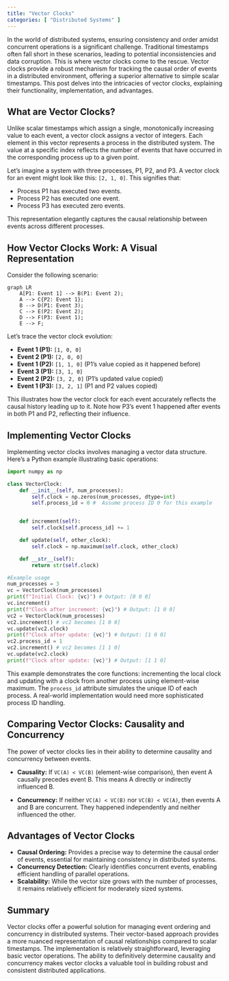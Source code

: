 ```yaml
---
title: "Vector Clocks"
categories: [ "Distributed Systems" ]
---
```



In the world of distributed systems, ensuring consistency and order amidst concurrent operations is a significant challenge.  Traditional timestamps often fall short in these scenarios, leading to potential inconsistencies and data corruption.  This is where vector clocks come to the rescue.  Vector clocks provide a robust mechanism for tracking the causal order of events in a distributed environment, offering a superior alternative to simple scalar timestamps.  This post delves into the intricacies of vector clocks, explaining their functionality, implementation, and advantages.

## What are Vector Clocks?

Unlike scalar timestamps which assign a single, monotonically increasing value to each event, a vector clock assigns a vector of integers. Each element in this vector represents a process in the distributed system.  The value at a specific index reflects the number of events that have occurred in the corresponding process up to a given point.

Let's imagine a system with three processes, P1, P2, and P3. A vector clock for an event might look like this: `[2, 1, 0]`. This signifies that:

* Process P1 has executed two events.
* Process P2 has executed one event.
* Process P3 has executed zero events.

This representation elegantly captures the causal relationship between events across different processes.

## How Vector Clocks Work: A Visual Representation

Consider the following scenario:

```mermaid
graph LR
    A[P1: Event 1] --> B(P1: Event 2);
    A --> C{P2: Event 1};
    B --> D(P1: Event 3);
    C --> E(P2: Event 2);
    D --> F(P3: Event 1);
    E --> F;
```

Let's trace the vector clock evolution:

* **Event 1 (P1):** `[1, 0, 0]`
* **Event 2 (P1):** `[2, 0, 0]`
* **Event 1 (P2):** `[1, 1, 0]` (P1's value copied as it happened before)
* **Event 3 (P1):** `[3, 1, 0]`
* **Event 2 (P2):** `[3, 2, 0]` (P1's updated value copied)
* **Event 1 (P3):** `[3, 2, 1]` (P1 and P2 values copied)


This illustrates how the vector clock for each event accurately reflects the causal history leading up to it.  Note how P3's event 1 happened after events in both P1 and P2, reflecting their influence.

## Implementing Vector Clocks

Implementing vector clocks involves managing a vector data structure.  Here's a Python example illustrating basic operations:

```python
import numpy as np

class VectorClock:
    def __init__(self, num_processes):
        self.clock = np.zeros(num_processes, dtype=int)
        self.process_id = 0 #  Assume process ID 0 for this example


    def increment(self):
        self.clock[self.process_id] += 1

    def update(self, other_clock):
        self.clock = np.maximum(self.clock, other_clock)

    def __str__(self):
        return str(self.clock)

#Example usage
num_processes = 3
vc = VectorClock(num_processes)
print(f"Initial Clock: {vc}") # Output: [0 0 0]
vc.increment()
print(f"Clock after increment: {vc}") # Output: [1 0 0]
vc2 = VectorClock(num_processes)
vc2.increment() # vc2 becomes [1 0 0]
vc.update(vc2.clock)
print(f"Clock after update: {vc}") # Output: [1 0 0]
vc2.process_id = 1
vc2.increment() # vc2 becomes [1 1 0]
vc.update(vc2.clock)
print(f"Clock after update: {vc}") # Output: [1 1 0]
```

This example demonstrates the core functions: incrementing the local clock and updating with a clock from another process using element-wise maximum.  The `process_id` attribute simulates the unique ID of each process.  A real-world implementation would need more sophisticated process ID handling.


## Comparing Vector Clocks: Causality and Concurrency

The power of vector clocks lies in their ability to determine causality and concurrency between events.

* **Causality:** If `VC(A) < VC(B)` (element-wise comparison), then event A causally precedes event B.  This means A directly or indirectly influenced B.

* **Concurrency:** If neither `VC(A) < VC(B)` nor `VC(B) < VC(A)`, then events A and B are concurrent. They happened independently and neither influenced the other.


## Advantages of Vector Clocks

* **Causal Ordering:**  Provides a precise way to determine the causal order of events, essential for maintaining consistency in distributed systems.
* **Concurrency Detection:**  Clearly identifies concurrent events, enabling efficient handling of parallel operations.
* **Scalability:** While the vector size grows with the number of processes, it remains relatively efficient for moderately sized systems.


## Summary

Vector clocks offer a powerful solution for managing event ordering and concurrency in distributed systems.  Their vector-based approach provides a more nuanced representation of causal relationships compared to scalar timestamps.  The implementation is relatively straightforward, leveraging basic vector operations. The ability to definitively determine causality and concurrency makes vector clocks a valuable tool in building robust and consistent distributed applications.

